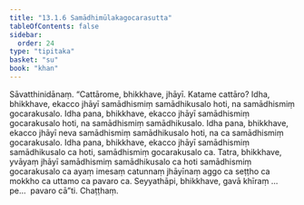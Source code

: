 ```yaml
---
title: "13.1.6 Samādhimūlakagocarasutta"
tableOfContents: false
sidebar:
  order: 24
type: "tipitaka"
basket: "su"
book: "khan"
---
```



<DynamicBreadcrumb />

<Division number="667" book="khan" bookNo="13" page="226">

<Paragraph number="1290" book="khan">
Sāvatthinidānaṃ. “Cattārome, bhikkhave, jhāyī. Katame cattāro? Idha, bhikkhave, ekacco jhāyī samādhismiṃ samādhikusalo hoti, na samādhismiṃ gocarakusalo. Idha pana, bhikkhave, ekacco jhāyī samādhismiṃ gocarakusalo hoti, na samādhismiṃ samādhikusalo. Idha pana, bhikkhave, ekacco jhāyī neva samādhismiṃ samādhikusalo hoti, na ca samādhismiṃ gocarakusalo. Idha pana, bhikkhave, ekacco jhāyī samādhismiṃ samādhikusalo ca hoti, samādhismiṃ gocarakusalo ca. Tatra, bhikkhave, yvāyaṃ jhāyī samādhismiṃ samādhikusalo ca hoti samādhismiṃ gocarakusalo ca ayaṃ imesaṃ catunnaṃ jhāyīnaṃ aggo ca seṭṭho ca mokkho ca uttamo ca pavaro ca. Seyyathāpi, bhikkhave, gavā khīraṃ …pe…  pavaro cā”ti.

</Paragraph>
</Division>

<Paragraph number="1291" type="center" book="khan">
Chaṭṭhaṃ.
</Paragraph>